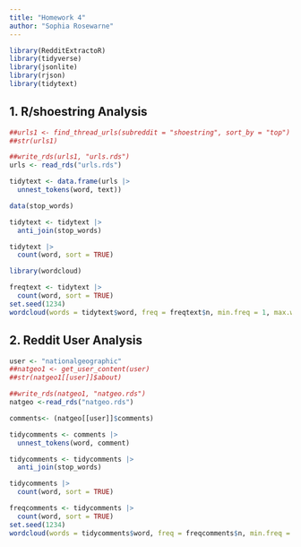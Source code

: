 ```yaml
---
title: "Homework 4"
author: "Sophia Rosewarne"
---
```


```r
library(RedditExtractoR)
library(tidyverse)
library(jsonlite)
library(rjson)
library(tidytext)

```

## 1. R/shoestring Analysis

```r

##urls1 <- find_thread_urls(subreddit = "shoestring", sort_by = "top")
##str(urls1)
```

```r
##write_rds(urls1, "urls.rds") 
urls <- read_rds("urls.rds")
```

```r
tidytext <- data.frame(urls |>
  unnest_tokens(word, text))

```

```r
data(stop_words)

tidytext <- tidytext |>
  anti_join(stop_words)

```

```r
tidytext |>
  count(word, sort = TRUE)
```

```r
library(wordcloud)
```

```r
freqtext <- tidytext |>
  count(word, sort = TRUE)
set.seed(1234)
wordcloud(words = tidytext$word, freq = freqtext$n, min.freq = 1, max.words = 200, random.order = FALSE)
```

## 2. Reddit User Analysis

```r
user <- "nationalgeographic"
##natgeo1 <- get_user_content(user)
##str(natgeo1[[user]]$about)

```

```r
##write_rds(natgeo1, "natgeo.rds")
natgeo <-read_rds("natgeo.rds")
```

```r
comments<- (natgeo[[user]]$comments)

```

```r
tidycomments <- comments |>
  unnest_tokens(word, comment)

```

```r
tidycomments <- tidycomments |>
  anti_join(stop_words)

```

```r
tidycomments |>
  count(word, sort = TRUE)
```

```r
freqcomments <- tidycomments |>
  count(word, sort = TRUE)
set.seed(1234)
wordcloud(words = tidycomments$word, freq = freqcomments$n, min.freq = 1, max.words = 200, random.order = FALSE)
```
